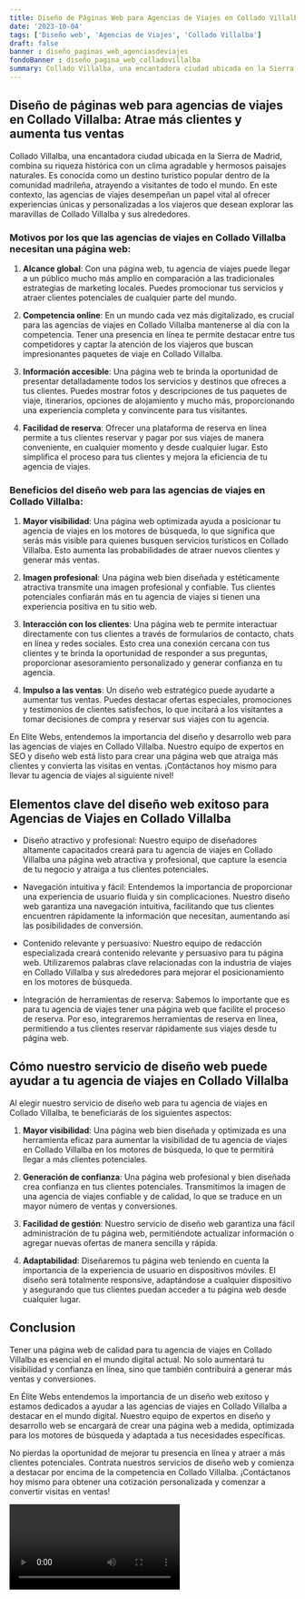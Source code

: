 ```yaml
---
title: Diseño de Páginas Web para Agencias de Viajes en Collado Villalba
date: '2023-10-04'
tags: ['Diseño web', 'Agencias de Viajes', 'Collado Villalba']
draft: false
banner : diseño_paginas_web_agenciasdeviajes
fondoBanner : diseño_pagina_web_colladovillalba
summary: Collado Villalba, una encantadora ciudad ubicada en la Sierra de Madrid, combina su riqueza histórica con un clima agradable y hermosos paisajes naturales. Es conocida como un destino turístico popular dentro de la comunidad madrileña, atrayendo a visitantes de todo el mundo. En este contexto, las agencias de viajes desempeñan un papel vital al ofrecer experiencias únicas y personalizadas a los viajeros que desean explorar las maravillas de Collado Villalba y sus alrededores.
---
```


## Diseño de páginas web para agencias de viajes en Collado Villalba: Atrae más clientes y aumenta tus ventas

Collado Villalba, una encantadora ciudad ubicada en la Sierra de Madrid, combina su riqueza histórica con un clima agradable y hermosos paisajes naturales. Es conocida como un destino turístico popular dentro de la comunidad madrileña, atrayendo a visitantes de todo el mundo. En este contexto, las agencias de viajes desempeñan un papel vital al ofrecer experiencias únicas y personalizadas a los viajeros que desean explorar las maravillas de Collado Villalba y sus alrededores.

### Motivos por los que las agencias de viajes en Collado Villalba necesitan una página web:

1. **Alcance global**: Con una página web, tu agencia de viajes puede llegar a un público mucho más amplio en comparación a las tradicionales estrategias de marketing locales. Puedes promocionar tus servicios y atraer clientes potenciales de cualquier parte del mundo.

2. **Competencia online**: En un mundo cada vez más digitalizado, es crucial para las agencias de viajes en Collado Villalba mantenerse al día con la competencia. Tener una presencia en línea te permite destacar entre tus competidores y captar la atención de los viajeros que buscan impresionantes paquetes de viaje en Collado Villalba.

3. **Información accesible**: Una página web te brinda la oportunidad de presentar detalladamente todos los servicios y destinos que ofreces a tus clientes. Puedes mostrar fotos y descripciones de tus paquetes de viaje, itinerarios, opciones de alojamiento y mucho más, proporcionando una experiencia completa y convincente para tus visitantes.

4. **Facilidad de reserva**: Ofrecer una plataforma de reserva en línea permite a tus clientes reservar y pagar por sus viajes de manera conveniente, en cualquier momento y desde cualquier lugar. Esto simplifica el proceso para tus clientes y mejora la eficiencia de tu agencia de viajes.

### Beneficios del diseño web para las agencias de viajes en Collado Villalba:

1. **Mayor visibilidad**: Una página web optimizada ayuda a posicionar tu agencia de viajes en los motores de búsqueda, lo que significa que serás más visible para quienes busquen servicios turísticos en Collado Villalba. Esto aumenta las probabilidades de atraer nuevos clientes y generar más ventas.

2. **Imagen profesional**: Una página web bien diseñada y estéticamente atractiva transmite una imagen profesional y confiable. Tus clientes potenciales confiarán más en tu agencia de viajes si tienen una experiencia positiva en tu sitio web.

3. **Interacción con los clientes**: Una página web te permite interactuar directamente con tus clientes a través de formularios de contacto, chats en línea y redes sociales. Esto crea una conexión cercana con tus clientes y te brinda la oportunidad de responder a sus preguntas, proporcionar asesoramiento personalizado y generar confianza en tu agencia.

4. **Impulso a las ventas**: Un diseño web estratégico puede ayudarte a aumentar tus ventas. Puedes destacar ofertas especiales, promociones y testimonios de clientes satisfechos, lo que incitará a los visitantes a tomar decisiones de compra y reservar sus viajes con tu agencia.

En Elite Webs, entendemos la importancia del diseño y desarrollo web para las agencias de viajes en Collado Villalba. Nuestro equipo de expertos en SEO y diseño web está listo para crear una página web que atraiga más clientes y convierta las visitas en ventas. ¡Contáctanos hoy mismo para llevar tu agencia de viajes al siguiente nivel!

<GifSeo />

<Cta />

## Elementos clave del diseño web exitoso para Agencias de Viajes en Collado Villalba

- Diseño atractivo y profesional: Nuestro equipo de diseñadores altamente capacitados creará para tu agencia de viajes en Collado Villalba una página web atractiva y profesional, que capture la esencia de tu negocio y atraiga a tus clientes potenciales.

- Navegación intuitiva y fácil: Entendemos la importancia de proporcionar una experiencia de usuario fluida y sin complicaciones. Nuestro diseño web garantiza una navegación intuitiva, facilitando que tus clientes encuentren rápidamente la información que necesitan, aumentando así las posibilidades de conversión.

- Contenido relevante y persuasivo: Nuestro equipo de redacción especializada creará contenido relevante y persuasivo para tu página web. Utilizaremos palabras clave relacionadas con la industria de viajes en Collado Villalba y sus alrededores para mejorar el posicionamiento en los motores de búsqueda.

- Integración de herramientas de reserva: Sabemos lo importante que es para tu agencia de viajes tener una página web que facilite el proceso de reserva. Por eso, integraremos herramientas de reserva en línea, permitiendo a tus clientes reservar rápidamente sus viajes desde tu página web.

## Cómo nuestro servicio de diseño web puede ayudar a tu agencia de viajes en Collado Villalba

Al elegir nuestro servicio de diseño web para tu agencia de viajes en Collado Villalba, te beneficiarás de los siguientes aspectos:

1. **Mayor visibilidad**: Una página web bien diseñada y optimizada es una herramienta eficaz para aumentar la visibilidad de tu agencia de viajes en Collado Villalba en los motores de búsqueda, lo que te permitirá llegar a más clientes potenciales.

2. **Generación de confianza**: Una página web profesional y bien diseñada crea confianza en tus clientes potenciales. Transmitimos la imagen de una agencia de viajes confiable y de calidad, lo que se traduce en un mayor número de ventas y conversiones.

3. **Facilidad de gestión**: Nuestro servicio de diseño web garantiza una fácil administración de tu página web, permitiéndote actualizar información o agregar nuevas ofertas de manera sencilla y rápida.

4. **Adaptabilidad**: Diseñaremos tu página web teniendo en cuenta la importancia de la experiencia de usuario en dispositivos móviles. El diseño será totalmente responsive, adaptándose a cualquier dispositivo y asegurando que tus clientes puedan acceder a tu página web desde cualquier lugar.

## Conclusion

Tener una página web de calidad para tu agencia de viajes en Collado Villalba es esencial en el mundo digital actual. No solo aumentará tu visibilidad y confianza en línea, sino que también contribuirá a generar más ventas y conversiones.

En Élite Webs entendemos la importancia de un diseño web exitoso y estamos dedicados a ayudar a las agencias de viajes en Collado Villalba a destacar en el mundo digital. Nuestro equipo de expertos en diseño y desarrollo web se encargará de crear una página web a medida, optimizada para los motores de búsqueda y adaptada a tus necesidades específicas.

No pierdas la oportunidad de mejorar tu presencia en línea y atraer a más clientes potenciales. Contrata nuestros servicios de diseño web y comienza a destacar por encima de la competencia en Collado Villalba. ¡Contáctanos hoy mismo para obtener una cotización personalizada y comenzar a convertir visitas en ventas!

<Video />

<CtaBot job='Agencias de Viajes' city='Collado Villalba'/>

<Gmaps query='Collado Villalba+españa+maps' />